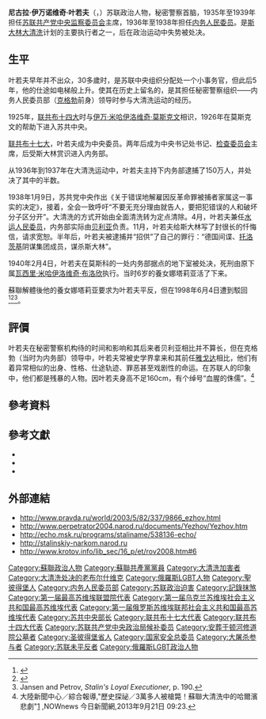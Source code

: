 {{Infobox Officeholder
|name=尼古拉·伊万諾維奇·葉若夫<br/><small>{{lang|ru|Николай Иванович Ежов}}</small>
|image=Ezhov Nikolai.gif
|imagesize=200px
|caption=
|nickname=葉廖比卡({{lang|ru|Ежевика}}/黑莓子)<ref>Sebag-Montefiore, Hugh ''Stalin: The Court of the Red Tsar'', chapter 21.</ref><br/>鐵刺猬<ref>Service (2009), chapter 11.</ref>
|order = [[內務人民委員部|內務人民委員部]]委員
| term_start = 1936年9月26日
| term_end = 1937年1月27日
| predecessor = [[亨里希·格里戈里耶维奇·雅戈达|亨里希·格里戈里耶维奇·雅戈达]]
| successor = [[拉夫连季·帕夫洛维奇·贝利亚|拉夫连季·帕夫洛维奇·贝利亚]]
|order2        = 國安人民委員部
| term_start2  = 1937年1月27日
| term_end2    = 1938年11月25日
| predecessor2 =
| successor2   =
|order3      = {{link-en|水運人民委員部|People's Commissariat of Water Transport}}委員
| term_start3  = 1938年4月6日
| term_end3    = 1939年4月9日
| predecessor3 = 
| successor3   = 位置裁撤
|birth_name=（'''出生時姓名'''）:尼古拉·伊萬諾維奇·葉若夫（{{lang|ru|Николай Иванович Ежов}}）
| birth_date          = {{birth date|1895|5|1}}
| birth_place         = {{flag|Russian Empire}}[[圣彼得堡|圣彼得堡]]
| death_date          = {{death date and age|1940|2|4|1895|5|1}}
| death_place         = {{USSR}}[[俄罗斯苏维埃联邦社会主义共和国|俄罗斯苏维埃联邦社会主义共和国]][[莫斯科|莫斯科]]
| nationality         =  {{USSR}}
| party               =  {{CPSU}}
| spouse              = 第一任：安東尼娜·蒂托娃（{{lang|ru|Антонина Титова}}，1919-1930）<br/>第二任：{{link-ru|葉夫根尼娅·所羅門諾夫娜·葉若娃|Ежова, Евгения Соломоновна}}，1930-1938，至逝世），1個孩子。
| children            = 娜塔莎·葉若娃（{{lang|ru|Наташа Ежова}}）<br>娜塔莉亞·卡秋緹娜（{{lang|en|Natalia Khayutina}}，認養）
| signature           = Nikolai Yezhov Signature 1938.png
|awards={{列宁勋章}}
}}

'''尼古拉·伊万诺维奇·叶若夫'''（{{lang-ru|'''Николай Иванович Ежов'''}}，{{bd|1895年|5月1日|1940年|2月4日|catIdx=Yezhov, Nikolai}}）苏联政治人物，秘密警察首脑，1935年至1939年担任[[苏联共产党中央监察委员会|苏联共产党中央监察委员会]]主席，1936年至1938年担任[[内务人民委员部|内务人民委员]]。是[[斯大林|斯大林]][[大清洗|大清洗]]计划的主要执行者之一，后在政治运动中失势被处决。

== 生平 ==
叶若夫早年并不出众，30多歲时，是苏联中央组织分配处一个小事务官，但此后5年，他的仕途如电梯般上升。使其在历史上留名的，是其担任秘密警察组织——内务人民委员部（[[克格勃|克格勃]]前身）领导时参与大清洗运动的经历。

1925年，[[全联盟共产党（布尔什维克）第十四次代表大会|联共布十四大]]时与[[伊万·米哈伊洛维奇·莫斯克文|伊万·米哈伊洛维奇·莫斯克文]]相识，1926年在莫斯克文的帮助下进入苏共中央。

[[全联盟共产党（布尔什维克）第十七次代表大会|联共布十七大]]，叶若夫成为中央委员。两年后成为中央书记处书记、[[苏联共产党中央监察委员会|检查委员会]]主席，后受斯大林赏识进入内务部。

从1936年到1937年在大清洗运动中，叶若夫主持下内务部逮捕了150万人，并处决了其中的半数。

1938年1月9日，苏共党中央作出《关于错误地解雇因反革命罪被捕者家属这一事实的决定》，接着，全会一致呼吁“不要无充分理由就告人，要把犯错误的人和破坏分子区分开”。大清洗的方式开始由全面清洗转为定点清除。4月，叶若夫兼任[[水运人民委员|水运人民委员]]，内务部实际由[[贝利亚|贝利亚]]负责。11月，叶若夫给斯大林写了封很长的忏悔信，请求宽恕。半年后，叶若夫被逮捕并“招供”了自己的罪行：“德国间谍、[[托洛茨基|托洛茨基]]阴谋集团成员，谋杀斯大林”。

1940年2月4日，叶若夫在莫斯科的一处内务部据点的地下室被处决，死刑由原下属[[瓦西里·米哈伊洛维奇·布洛欣|瓦西里·米哈伊洛维奇·布洛欣]]执行。当时6岁的養女娜塔莉亚活了下来。

蘇聯解體後他的養女娜塔莉亚要求为叶若夫平反，但在1998年6月4日遭到{{link-ru|俄羅斯聯邦最高法院軍事法庭|Военная коллегия Верховного суда Российской Федерации}}駁回<ref>{{Cite web |url=http://news.xinhuanet.com/theory/2006-09/28/content_5144201.htm |title=苏联大清洗时的“叶若夫现象”(下) |accessdate=2010-04-12 |archive-date=2010-04-19 |archive-url=https://web.archive.org/web/20100419145643/http://news.xinhuanet.com/theory/2006-09/28/content_5144201.htm |dead-url=no }}</ref><ref>{{Cite web |url=http://www.mishadiana.euro.ru/mypolitics3.html |script-title=ru:ДЕЛО "ЖЕЛЕЗНОГО НАРКОМА" |access-date=2010-06-28 |archive-date=2010-05-26 |archive-url=https://web.archive.org/web/20100526032212/http://www.mishadiana.euro.ru/mypolitics3.html |dead-url=yes }}</ref><ref>Jansen and Petrov, ''Stalin's Loyal Executioner'', p. 190.</ref>。

== 評價 ==
叶若夫在秘密警察机构待的时间和影响和其后来者贝利亚相比并不算长，但在克格勃（当时为内务部）领导中，叶若夫常被史学界拿来和其前任[[雅戈达|雅戈达]]相比，他们有着异常相似的出身、性格、仕途轨迹、罪恶甚至戏剧性的命运。在苏联人的印象中，他们都是残暴的人物。因叶若夫身高不足160cm，有个绰号“血腥的侏儒”。<ref>大陸新聞中心／綜合報導,"歷史探祕／3萬多人被槍斃！蘇聯大清洗中的哈爾濱悲劇"[http://www.nownews.com/2013/09/21/11635-2987147.htm] {{Wayback|url=http://www.nownews.com/2013/09/21/11635-2987147.htm |date=20130923193843 }},NOWnews 今日新聞網,2013年9月21日 09:23.</ref>

== 參考資料 ==
{{reflist}}

==參考文獻==
{{refbegin}}
* {{lang|ru|''Marc Jansen, Nikita V. Petrov.'' Stalin’s Loyal Executioner: People’s Commissar Nikolai Ezhov, 1895—1940. — Stanford (CA), Hoover Institution Press, 2002, 274 pp.; Н. Петров, М. Янсен ''«Сталинский питомец» — Николай Ежов'', пер. с англ. Н. Балашов и Т. Никитина — М.: РОССПЭН, Фонд Первого Президента России Б. Н. Ельцина, 2008. 447 с. — (История сталинизма). ISBN 978-5-8243-0919-5}}
* {{lang|ru|''{{link-ru|Рейфилд Д.|Рейфилд, Дональд}} ''Сталин и его подручные / авторск. пер. с англ., расширенн. и доп. — М.: {{link-ru|Новое литературное обозрение|Новое литературное обозрение (издательство)}}, 2008. — 576 с. — ISBN 978-5-86793-651-8 — Гл. 7. Кровавая ежовщина. — С. 315−367.}}
* {{lang|ru|{{link-ru|Л. М. Млечин|Млечин, Леонид Михайлович}} ''КГБ. Председатели органов госбезопасности. Рассекреченные судьбы.'' «Центрполиграф» 2010 ISBN 978-5-227-02285-1 2011 ISBN 978-5-227-03135-8}}
{{refend}}

==外部連結==
{{commons|Николай Иванович Ежов}}
* http://www.pravda.ru/world/2003/5/82/337/9866_ezhov.html{{Wayback|url=http://www.pravda.ru/world/2003/5/82/337/9866_ezhov.html |date=20090710001249 }}
* http://www.perpetrator2004.narod.ru/documents/Yezhov/Yezhov.htm{{Wayback|url=http://www.perpetrator2004.narod.ru/documents/Yezhov/Yezhov.htm |date=20130928011609 }}
* http://echo.msk.ru/programs/staliname/538136-echo/{{Wayback|url=http://echo.msk.ru/programs/staliname/538136-echo/ |date=20130927025747 }}
* http://stalinskiy-narkom.narod.ru{{Wayback|url=http://stalinskiy-narkom.narod.ru/ |date=20200127042724 }}
* http://www.krotov.info/lib_sec/16_p/et/rov2008.htm#6{{Wayback|url=http://www.krotov.info/lib_sec/16_p/et/rov2008.htm#6 |date=20130927231920 }}

{{Authority control}}
{{DEFAULTSORT:Yezhov, Nikolai Ivanovich}}

[[Category:蘇聯政治人物|Category:蘇聯政治人物]]
[[Category:蘇聯共產黨黨員|Category:蘇聯共產黨黨員]]
[[Category:大清洗加害者|Category:大清洗加害者]]
[[Category:大清洗处决的老布尔什维克|Category:大清洗处决的老布尔什维克]]
[[Category:俄羅斯LGBT人物|Category:俄羅斯LGBT人物]]
[[Category:聖彼得堡人|Category:聖彼得堡人]]
[[Category:内务人民委员部|Category:内务人民委员部]]
[[Category:苏联政治迫害|Category:苏联政治迫害]]
[[Category:記錄抹煞|Category:記錄抹煞]]
[[Category:第一届最高苏维埃联盟院代表|Category:第一届最高苏维埃联盟院代表]]
[[Category:第一届乌克兰苏维埃社会主义共和国最高苏维埃代表|Category:第一届乌克兰苏维埃社会主义共和国最高苏维埃代表]]
[[Category:第一届俄罗斯苏维埃联邦社会主义共和国最高苏维埃代表|Category:第一届俄罗斯苏维埃联邦社会主义共和国最高苏维埃代表]]
[[Category:苏共中央部长|Category:苏共中央部长]]
[[Category:联共布十七大代表|Category:联共布十七大代表]]
[[Category:联共布十四大代表|Category:联共布十四大代表]]
[[Category:苏联共产党中央政治局候补委员|Category:苏联共产党中央政治局候补委员]]
[[Category:安葬于顿河修道院公墓者|Category:安葬于顿河修道院公墓者]]
[[Category:圣彼得堡省人|Category:圣彼得堡省人]]
[[Category:国家安全总委员|Category:国家安全总委员]]
[[Category:大屠杀参与者|Category:大屠杀参与者]]
[[Category:苏联未平反者|Category:苏联未平反者]]
[[Category:俄羅斯LGBT政治人物|Category:俄羅斯LGBT政治人物]]
